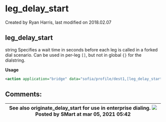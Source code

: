 
# leg_delay_start 

 Created by  Ryan Harris, last modified on 2018.02.07

## leg_delay_start

string Specifies a wait time in seconds before each leg is called in a forked dial scenario. Can be used in per-leg `[]`, but not in global `{}` for the dialstring.

**Usage**

```xml
<action application="bridge" data="sofia/profile/dest1,[leg_delay_start=10]sofia/profile/dest2,[leg_delay_start=15]sofia/profile/dest3"/>
```

## Comments:

| See also originate\_delay\_start for use in enterprise dialing. ![](/images/icons/contenttypes/comment_16.png) Posted by SMart at mar 05, 2021 05:42 |
| --------------------------------------------------------------------------------------------------------------------------------------------------- |


